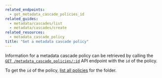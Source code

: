 ```yaml
---
related_endpoints:
  - get_metadata_cascade_policies_id
related_guides:
  - metadata/cascades/list
  - metadata/cascades/create
related_resources:
  - metadata_cascade_policy
title: "Get a metadata cascade policy"
---
```

Information for a metadata cascade policy can be retrieved by calling the
[`GET /metadata_cascade_policies/:id`][e_get] API endpoint with the
`id` of the policy.

<Samples id='get_metadata_cascade_policies_id' />

<Message>

  To get the `id` of the policy,
  [list all policies][g_list_policies] for the folder.

</Message>

[e_get]: e://get_metadata_cascade_policies_id
[g_list_policies]: g://metadata/cascades/list
